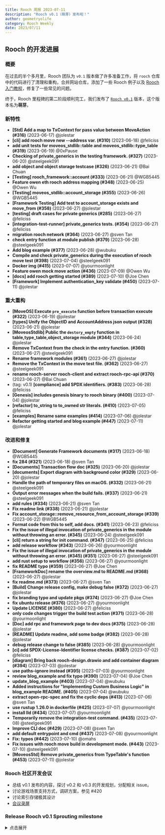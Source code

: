 ```yaml
---
title: Rooch 周报 2023-07-11
description: "Rooch v0.1（萌芽）发布啦！"
author: geometryolife
category: Rooch Weekly
date: 2023/07/11
---
```



<PostHeader />

## Rooch 的开发进展

### 概要

在过去的半个多月里，Rooch 团队为 `v0.1` 版本做了许多准备工作，将 `rooch` 仓库中的代码进行了清理和重构，合并网站仓库，添加了一些 Rooch 例子以及 [Rooch 入门教程](https://rooch.network/docs/getting-started)，修复了一些常见的问题。

终于，Rooch 里程碑的第二阶段顺利完工，我们发布了 [`Rooch v0.1`](https://github.com/rooch-network/rooch/releases/tag/v0.1) 版本，这个版本名为**萌芽**。

### 新特性

- **[Std] Add a map to TxContext for pass value between MoveAction (#316)** (2023-06-17) @jolestar
- **[cli] add rooch move new --address var. (#310)** (2023-06-18) @feliciss
- **add unit tests for moveos_stdlib::table and  moveos_stdlib::type_table (#319)** (2023-06-19) @0xPause
- **Checking of private_generics in the testing framework. (#327)** (2023-06-20) @steelgeek091
- **add object and object storage testcase (#326)** (2023-06-21) @Bai Chuan
- **[Testing] rooch_framework::account (#333)** (2023-06-21) @WGB5445
- **Feature owen eth rooch address mapping (#348)** (2023-06-25) @Owen Wu
- **[Testing] moveos_stdlib::account_storage (#355)** (2023-06-26) @WGB5445
- **[Framework Testing] Add test to account_storage exists and move_from (#358)** (2023-06-27) @jolestar
- **[testing] draft cases for private generics (#285)** (2023-06-27) @feliciss
- **[integration-test-runner] private_generics tests. (#354)** (2023-06-27) @feliciss
- **migration rooch network (#364)** (2023-06-27) @sven Tan
- **check entry function at module publish (#379)** (2023-06-28) @steelgeek091
- **Add blog example (#377)** (2023-06-28) @wubuku
- **Compile and check private_generics during the execution of rooch move test (#398)** (2023-07-04) @steelgeek091
- **Docker img (#415)** (2023-07-07) @yourmoonlight
- **Feature owen mock move action (#436)** (2023-07-09) @Owen Wu
- **[docs] add rooch getting started (#389)** (2023-07-10) @Joe Chen
- **[Framework] Implement authentication_key validate (#450)** (2023-07-11) @jolestar

### 重大重构

- **[MoveOS] Execute `pre_execute` function before transaction execute  (#322)** (2023-06-19) @jolestar
- **[types] Unify the ObjectID and AccountAddress json output (#328)** (2023-06-21) @jolestar
- **[MoveosStdlib] Public the `destory_empty` function in table,type_table,object_storage module (#344)** (2023-06-24) @jolestar
- **Remove TxContext from the check in the entry function. (#360)** (2023-06-27) @steelgeek091
- **Rename framework modules (#361)** (2023-06-27) @jolestar
- **Remove the TxContext in the move test file. (#362)** (2023-06-27) @steelgeek091
- **rename rooch-server rooch-client and extract rooch-rpc-api (#370)** (2023-06-27) @Bai Chuan
- (tag: v0.1) **[compliance] add SPDX identifiers. (#383)** (2023-06-28) @feliciss
- **[Genesis] includes genesis binary to rooch binary (#400)** (2023-07-04) @jolestar
- **[refactor] to_string to to_owned str literals. (#410)** (2023-07-05) @feliciss
- **[examples] Rename same examples (#414)** (2023-07-06) @jolestar
- **Refactor getting started and blog example (#447)** (2023-07-11) @jolestar

### 改进和修复

- **[Document] Generate Framework documents (#317)** (2023-06-18) @WGB5445
- **fix 284 (#321)** (2023-06-18) @sven Tan
- **[Documents] Transaction flow doc (#325)** (2023-06-20) @jolestar
- **[documents] Export diagram with background color (#329)** (2023-06-20) @jolestar
- **Handle the path of temporary files on macOS. (#332)** (2023-06-21) @steelgeek091
- **Output error messages when the build fails. (#337)** (2023-06-21) @steelgeek091
- **add rules (#334)** (2023-06-21) @sven Tan
- **Fix readme link (#338)** (2023-06-21) @jolestar
- **Fix account_storage::remove_resource_from_account_storage (#339)** (2023-06-22) @WGB5445
- **Format code from this to self, add docs. (#341)** (2023-06-23) @feliciss
- **Fix the issue of illegal invocation of private_generics in the module without throwing an error. (#345)** (2023-06-24) @steelgeek091
- **[cli] return a string for init command. (#347)** (2023-06-25) @feliciss
- **add release workflow (#343)** (2023-06-26) @yourmoonlight
- **Fix the issue of illegal invocation of private_generics in the module without throwing an error. (#345) (#351)** (2023-06-27) @steelgeek091
- **add rust setup to workflow (#356)** (2023-06-27) @yourmoonlight
- **fix README typo (#359)** (2023-06-27) @Joe Chen
- **[FrameworkDoc] rename the overview.md to README.md (#368)** (2023-06-27) @jolestar
- **fix readme.md (#373)** (2023-06-27) @sven Tan
- **[Build] Change release config, make debug false (#372)** (2023-06-27) @jolestar
- **fix branding typo and update pkgs (#374)** (2023-06-27) @Joe Chen
- **fix ubuntu release (#376)** (2023-06-27) @yourmoonlight
- **Update LICENSE (#380)** (2023-06-27) @feliciss
- **only code changes trigger the build test action (#371)** (2023-06-28) @yourmoonlight
- **[Doc] add rpc and framework page to dev docs (#375)** (2023-06-28) @jolestar
- **[README] Update readme, add some badge (#382)** (2023-06-28) @jolestar
- **debug release change to false (#385)** (2023-06-28) @yourmoonlight
- **[ci] add SPDX-License-Identifier license checks. (#387)** (2023-07-02) @feliciss
- **[diagram] Bring back rooch-design.drawio and add container diagram (#394)** (2023-07-03) @jolestar
- **use paths-ignore instead (#395)** (2023-07-03) @yourmoonlight
- **review blog_example and fix typo (#390)** (2023-07-04) @Joe Chen
- **update_blog_example (#403)** (2023-07-04) @wubuku
- **Added instructions for "Implementing Custom Business Logic" in blog_example README. (#405)** (2023-07-04) @wubuku
- **extract open-rpc-spec and fix the cyclic deps (#413)** (2023-07-06) @sven Tan
- **use rustup 1.26.0 in dockerfile (#425)** (2023-07-07) @yourmoonlight
- **install lld (#434)** (2023-07-07) @yourmoonlight
- **Temporarily remove the integration-test command. (#435)** (2023-07-08) @steelgeek091
- **Improve CLI doc (#429)** (2023-07-08) @sven Tan
- **add default entrypoint and cmd (#437)** (2023-07-08) @yourmoonlight
- **Fix: typos (#442)** (2023-07-10) @omahs
- **Fix issues with rooch move build in development mode. (#443)** (2023-07-10) @steelgeek091
- **[MoveosStd] Remove private_generics from TypeTable's function (#453)** (2023-07-11) @jolestar

### Rooch 社区开发会议

- 总结 v0.1 发布的内容，探讨 v0.2 和 v0.3 的开发规划，分配相关 issue。
- 讨论游戏场景支持方式，调研方案，参见 #420
- 讨论索引存储极其设计
- [会议录屏](https://drive.google.com/file/d/1Rea11KCyeueIYmHd8kwarU1CZnRgCSxR/view?usp=sharing)

### Release Rooch v0.1 Sprouting milestone

<details>
  <summary>点击展开</summary>
  <pre><code> 
    - (HEAD -> weekly3, upstream/main, main) **[MoveosStd] Remove private_generics from TypeTable's function (#453)** (2023-07-11) @jolestar
    - **[Framework] Implement authentication_key validate (#450)** (2023-07-11) @jolestar
    - (origin/main, origin/HEAD, update-getting-started) **Refactor getting started and blog example (#447)** (2023-07-11) @jolestar
    - **Fix issues with rooch move build in development mode. (#443)** (2023-07-10) @steelgeek091
    - **Fix: typos (#442)** (2023-07-10) @omahs
    - (refactor-basic-object) **[docs] add rooch getting started (#389)** (2023-07-10) @Joe Chen
    - **Feature owen mock move action (#436)** (2023-07-09) @Owen Wu
    - **add default entrypoint and cmd (#437)** (2023-07-08) @yourmoonlight
    - **Improve CLI doc (#429)** (2023-07-08) @sven Tan
    - **Temporarily remove the integration-test command. (#435)** (2023-07-08) @steelgeek091
    - **install lld (#434)** (2023-07-07) @yourmoonlight
    - **use rustup 1.26.0 in dockerfile (#425)** (2023-07-07) @yourmoonlight
    - **Docker img (#415)** (2023-07-07) @yourmoonlight
    - **[examples] Rename same examples (#414)** (2023-07-06) @jolestar
    - **extract open-rpc-spec and fix the cyclic deps (#413)** (2023-07-06) @sven Tan
    - **[refactor] to_string to to_owned str literals. (#410)** (2023-07-05) @feliciss
    - **Added instructions for "Implementing Custom Business Logic" in blog_example README. (#405)** (2023-07-04) @wubuku
    - **update_blog_example (#403)** (2023-07-04) @wubuku
    - **[Genesis] includes genesis binary to rooch binary (#400)** (2023-07-04) @jolestar
    - **Compile and check private_generics during the execution of rooch move test (#398)** (2023-07-04) @steelgeek091
    - **review blog_example and fix typo (#390)** (2023-07-04) @Joe Chen
    - **use paths-ignore instead (#395)** (2023-07-03) @yourmoonlight
    - **[diagram] Bring back rooch-design.drawio and add container diagram (#394)** (2023-07-03) @jolestar
    - **[ci] add SPDX-License-Identifier license checks. (#387)** (2023-07-02) @feliciss
    - **debug release change to false (#385)** (2023-06-28) @yourmoonlight
    - (tag: v0.1) **[compliance] add SPDX identifiers. (#383)** (2023-06-28) @feliciss
    - **Add blog example (#377)** (2023-06-28) @wubuku
    - **[README] Update readme, add some badge (#382)** (2023-06-28) @jolestar
    - **[Doc] add rpc and framework page to dev docs (#375)** (2023-06-28) @jolestar
    - **check entry function at module publish (#379)** (2023-06-28) @steelgeek091
    - **only code changes trigger the build test action (#371)** (2023-06-28) @yourmoonlight
    - **Update LICENSE (#380)** (2023-06-27) @feliciss
    - **fix ubuntu release (#376)** (2023-06-27) @yourmoonlight
    - **fix branding typo and update pkgs (#374)** (2023-06-27) @Joe Chen
    - **[Build] Change release config, make debug false (#372)** (2023-06-27) @jolestar
    - **fix readme.md (#373)** (2023-06-27) @sven Tan
    - **rename rooch-server rooch-client and extract rooch-rpc-api (#370)** (2023-06-27) @Bai Chuan
    - **[FrameworkDoc] rename the overview.md to README.md (#368)** (2023-06-27) @jolestar
    - **migration rooch network (#364)** (2023-06-27) @sven Tan
    - **Remove the TxContext in the move test file. (#362)** (2023-06-27) @steelgeek091
    - **Rename framework modules (#361)** (2023-06-27) @jolestar
    - **fix README typo (#359)** (2023-06-27) @Joe Chen
    - **[integration-test-runner] private_generics tests. (#354)** (2023-06-27) @feliciss
    - **[testing] draft cases for private generics (#285)** (2023-06-27) @feliciss
    - **Remove TxContext from the check in the entry function. (#360)** (2023-06-27) @steelgeek091
    - **[Framework Testing] Add test to account_storage exists and move_from (#358)** (2023-06-27) @jolestar
    - **add rust setup to workflow (#356)** (2023-06-27) @yourmoonlight
    - **Fix the issue of illegal invocation of private_generics in the module without throwing an error. (#345) (#351)** (2023-06-27) @steelgeek091
    - **[Testing] moveos_stdlib::account_storage (#355)** (2023-06-26) @WGB5445
    - **add release workflow (#343)** (2023-06-26) @yourmoonlight
    - **[cli] return a string for init command. (#347)** (2023-06-25) @feliciss
    - **Feature owen eth rooch address mapping (#348)** (2023-06-25) @Owen Wu
    - **Fix the issue of illegal invocation of private_generics in the module without throwing an error. (#345)** (2023-06-24) @steelgeek091
    - **[MoveosStdlib] Public the `destory_empty` function in table,type_table,object_storage module (#344)** (2023-06-24) @jolestar
    - **Format code from this to self, add docs. (#341)** (2023-06-23) @feliciss
    - **Fix account_storage::remove_resource_from_account_storage (#339)** (2023-06-22) @WGB5445
    - **[Testing] rooch_framework::account (#333)** (2023-06-21) @WGB5445
    - **Fix readme link (#338)** (2023-06-21) @jolestar
    - **add rules (#334)** (2023-06-21) @sven Tan
    - **Output error messages when the build fails. (#337)** (2023-06-21) @steelgeek091
    - **[types] Unify the ObjectID and AccountAddress json output (#328)** (2023-06-21) @jolestar
    - **add object and object storage testcase (#326)** (2023-06-21) @Bai Chuan
    - **Handle the path of temporary files on macOS. (#332)** (2023-06-21) @steelgeek091
    - **[documents] Export diagram with background color (#329)** (2023-06-20) @jolestar
    - **[Documents] Transaction flow doc (#325)** (2023-06-20) @jolestar
    - **Checking of private_generics in the testing framework. (#327)** (2023-06-20) @steelgeek091
    - **[MoveOS] Execute `pre_execute` function before transaction execute  (#322)** (2023-06-19) @jolestar
    - **add unit tests for moveos_stdlib::table and  moveos_stdlib::type_table (#319)** (2023-06-19) @0xPause
    - **[cli] add rooch move new --address var. (#310)** (2023-06-18) @feliciss
    - **fix 284 (#321)** (2023-06-18) @sven Tan
    - **[Document] Generate Framework documents (#317)** (2023-06-18) @WGB5445
    - **[Std] Add a map to TxContext for pass value between MoveAction (#316)** (2023-06-17) @jolestar
    - **[doc] Update storage abstraction zh doc (#314)** (2023-06-17) @Joe Chen
    - **Implements transaction info and transaction sequence info api (#315)** (2023-06-17) @Bai Chuan
    - **Cross-module private_generics attribute checking. (#298)** (2023-06-16) @steelgeek091
    - **[doc] Update storage abstraction zh doc (#311)** (2023-06-16) @Joe Chen
    - **cleanup unused modules of framework (#309)** (2023-06-16) @Bai Chuan
    - **[CLI] Support for passing different types of parameters to entry fun (#307)** (2023-06-16) @0xPause
    - **[doc] Update storage abstraction doc (#300)** (2023-06-16) @jolestar
    - **[CI] Auto test the example projects in CI (#291)** (2023-06-15) @0xPause
    - **remove ci cache (#304)** (2023-06-15) @yourmoonlight
    - **fix 275 comments (#299)** (2023-06-15) @sven Tan
    - **fix aws-actions params (#294)** (2023-06-15) @yourmoonlight
    - **[Testing] Test cases for runtime entry function verification. (#269)** (2023-06-15) @WGB5445
    - **fix CI secrets (#293)** (2023-06-15) @yourmoonlight
    - **CI cache (#290)** (2023-06-14) @yourmoonlight
    - **[vm] Introduce Move module binding and refactor transaction validator (#283)** (2023-06-14) @jolestar
    - **introduce rooch store and in memory accumulator (#287)** (2023-06-14) @Bai Chuan
    - **Add integration test tool (#282)** (2023-06-14) @0xPause
    - **Ci cache (#288)** (2023-06-14) @yourmoonlight
    - **Feature owen eth call demo (#280)** (2023-06-14) @Owen Wu
    - **Refactored the validation for the runtime init function. (#276)** (2023-06-14) @steelgeek091
    - **Feature/open rpc (#275)** (2023-06-13) @sven Tan
    - **Refactor stdlib and genesis build step2 (#270)** (2023-06-13) @jolestar
    - **[docs] fix storage abstraction docs. (#274)** (2023-06-13) @feliciss
    - **unify next_cursor as the cursor corresponding to the last object in the returned result (#272)** (2023-06-13) @Bai Chuan
    - **implement Page for jsonrpc (#267)** (2023-06-13) @Bai Chuan
    - **[stdlib] Refactor stdlib build (#266)** (2023-06-13) @jolestar
    - **When processing a module publishing request, check the private_generics attribute.** (2023-06-11) @steelgeek091
    - **[MoveOS] MoveOS refactor rename tasks (#262)** (2023-06-11) @jolestar
    - **[build] fix project build cargo (#260)** (2023-06-09) @feliciss
    - **[docs] fix markdown docs. (#258)** (2023-06-09) @feliciss
    - **implements event pagination and refactor event Output (#257)** (2023-06-10) @Bai Chuan
    - **Update basic object example (#256)** (2023-06-10) @wubuku
    - **[StateAPI] Refactor State API (#255)** (2023-06-09) @jolestar
    - **fix event query bug which result is null (#251)** (2023-06-09) @Bai Chuan
    - **[rpc] Optimize executeTransaction response (#250)** (2023-06-09) @jolestar
    - **[RPC] Transaction RPC#229 (#238)** (2023-06-08) @sven Tan
    - **Return more complete error messages in verify_entry_function and verify_entry_function.** (2023-06-08) @steelgeek091
    - **unify txn to tx (#246)** (2023-06-08) @Bai Chuan
    - **[moveos] Refactor MoveOS VM and Session (#242)** (2023-06-08) @jolestar
    - **support metamask eth tx sign verify (#241)** (2023-06-07) @sven Tan
    - **fix init verifier examples** (2023-06-06) @WGB5445
    - **fix verifier publish error** (2023-06-06) @WGB5445
    - **fix error msg** (2023-06-06) @WGB5445
    - **move check fun to metadata.rs** (2023-06-06) @WGB5445
    - **fix verifier init function error** (2023-06-06) @WGB5445
    - **Add Compilation Validation** (2023-06-06) @WGB5445
    - **Fix waring** (2023-06-05) @WGB5445
    - **make verifier init function** (2023-06-04) @WGB5445
    - **Return a customized error message when there is an error during function verification or execution. (#237)** (2023-06-07) @steelgeek091
    - **rename event  parsed_json to parsed_event_data (#236)** (2023-06-06) @Bai Chuan
    - **Update storage_abstraction.md** (2023-06-06) @jolestar
    - **[rpc] Optimize the execute_view_function output and support string key in Table AccessPath (#233)** (2023-06-06) @jolestar
    - **refactor event storage and event handle base on object id (#222)** (2023-06-05) @Bai Chuan
    - **Fix in the entry function verifier. (#225)** (2023-06-03) @steelgeek091
    - **Check function parameters before executing the function and script. (#223)** (2023-06-03) @steelgeek091
    - **Restoring object, resource command location (#224)** (2023-06-03) @sven Tan
    - **[rpc] Optimize the JSONRPC output for better readability (#221)** (2023-06-02) @jolestar
    - **Refactor the configuration and cli (#220)** (2023-06-02) @sven Tan
    - **self host the CI node (#219)** (2023-06-02) @yourmoonlight
    - **use self hosted runner (#207)** (2023-06-02) @yourmoonlight
    - **1. If a function decorated with #[private_generics(T)] is called with a generic parameter type that is not allowed, print the code where the CallGeneric instruction is located, instead of the called function. (#208)** (2023-06-01) @steelgeek091
    - **[rpc] AccessPath and State API (#205)** (2023-05-31) @jolestar
    - **[rooch-server] mock eth compatible rpc (#201)** (2023-05-31) @Owen Wu
    - **use default active address as sender-account (#200)** (2023-05-30) @0xPause
    - **implements native event, event filter and event RPC API (#197)** (2023-05-30) @Bai Chuan
    - **Implement the parameter and return value checking function for the entry function.** (2023-05-30) @steelgeek091
    - **Unified crypto lib && Implement transaction signature verification (#187)** (2023-05-29) @sven Tan
    - **fix cli (#185)** (2023-05-28) @0xPause
    - **[rpc] Introduce jsonrpc ViewType and refactor rpc types (#180)** (2023-05-28) @jolestar
    - **Add the type_info.spec.move file to solve the problem of the missing spec_is_struct function. (#183)** (2023-05-28) @steelgeek091
    - **Create a code repository 'moveos/moveos-verifier' and use the verifier in framework building and integration testing. (#179)** (2023-05-26) @steelgeek091
    - **Implement the signature native function (#178)** (2023-05-26) @sven Tan
    - **[rpc] Remove JsonResponse (#177)** (2023-05-26) @jolestar
    - **Introduce fuzzing proptest for test struct serialize and deserialize (#164)** (2023-05-26) @0xPause
    - **[rpc] Extract RpcService and Define RoochAPI,EthAPI,WalletAPI (#174)** (2023-05-25) @jolestar
    - **Check each function in the Module and ensure that the T in functions with the #[private_generics(T)] attribute must be defined within the module. (#172)** (2023-05-25) @steelgeek091
    - **Implement event memory store and define event data structure (#170)** (2023-05-24) @Bai Chuan
    - **Wrap state to a box struct for save TypeTag of state and refactor the RawTable (#168)** (2023-05-24) @jolestar
    - **[Proposer] Define Proposer Basic API and Data Struct (#163)** (2023-05-23) @jolestar
    - **Optimize CLI output and integration test (#159)** (2023-05-21) @0xPause
    - **[rooch-server] Refactor rooch-server, define rooch executor sequencer (#158)** (2023-05-19) @jolestar
    - **Feature/test (#150)** (2023-05-18) @sven Tan
    - **[transaction-validate] Refactor transaction validate and transaction construct flow (#154)** (2023-05-18) @jolestar
    - **Refactor CLI output types (#153)** (2023-05-18) @0xPause
    - **[framework] Define address_mapping and return rooch address when transaction validate (#149)** (2023-05-17) @jolestar
    - **optimize cli structure  (#144)** (2023-05-17) @sven Tan
    - **provides a module initialization method (#142)** (2023-05-16) @Bai Chuan
    - **Abstract interface of the DA service.** (2023-05-14) @steelgeek091
    - **[moveos] Refactor Authenticator and define account::validate function (#143)** (2023-05-16) @jolestar
    - **Integration fix (#139)** (2023-05-16) @0xPause
    - **[types] use RoochTransaction in cli and refactor MoveOSTransaction (#135)** (2023-05-15) @jolestar
    - **local check and test before create PR (#137)** (2023-05-15) @sven Tan
    - **Rename moveos server (#133)** (2023-05-15) @jolestar
    - **[ci] Try to fix CI (#131)** (2023-05-15) @jolestar
    - **Support CLI integration test (#129)** (2023-05-15) @0xPause
    - **fix dependency order when package publish (#115)** (2023-05-13) @Bai Chuan
    - **Feature/account (#123)** (2023-05-13) @sven Tan
    - **Feature/named addresses (#122)** (2023-05-13) @sven Tan
    - **fix https://github.com/rooch-network/rooch/issues/119 (#120)** (2023-05-12) @sven Tan
    - **Added abstract interface for sequencer.** (2023-05-10) @roy.lieu
    - **[types&framework] Fix address serialize bug and object_storage bug (#114)** (2023-05-12) @jolestar
    - **fix account. create (#109)** (2023-05-11) @sven Tan
    - **Feature/account (#103)** (2023-05-10) @sven Tan
    - **Refactor framework by using new storage context instruction (#102)** (2023-05-10) @Bai Chuan
    - **[types] Define Address types and Authenticator (#101)** (2023-05-10) @jolestar
    - **[types] Define rooch-types and use H256 to replace HashValue (#98)** (2023-05-08) @jolestar
    - **rooch move test support MoveOS runtime (#97)** (2023-05-08) @0xPause
    - **[smt] Merge smt to a sub crate (#87)** (2023-05-06) @jolestar
    - **[docs] Update svg background color (#86)** (2023-05-06) @jolestar
    - **[docs] Add document about storage abstraction (#70)** (2023-05-06) @jolestar
    - **add move counter example (#73)** (2023-05-05) @sven Tan
    - **implement several account api and cli  (#68)** (2023-05-05) @Bai Chuan
    - **change ConfigReadError hit (#76)** (2023-05-05) @sven Tan
    - **Add MoveOSServer and some basic CLI. (#60)** (2023-05-04) @0xPause
    - **[object] Fix named table id bug and enable more test (#59)** (2023-04-27) @jolestar
    - **[object] A draft implementation of box style object (#48)** (2023-04-26) @jolestar
    - **[moveos] Introduce any_table (#56)** (2023-04-21) @jolestar
    - **implement of basic account (#50)** (2023-04-14) @Bai Chuan
    - **[moveos-server] MoveOS server as a standalone service (#49)** (2023-04-10) @lshoo
    - **change *moveos* to *rooch* in contributings.md and rust.yml (#44)** (2023-03-31) @lshoo
    - **[moveos] Rename mos to moveos, mos-framework to rooch-framework (#42)** (2023-03-31) @jolestar
    - **Prepare rename project to rooch (#35)** (2023-03-29) @jolestar
    - **[framework] A draft implemention of Object Move (#28)** (2023-03-29) @jolestar
    - **[test_runner] Fix test runner and bcd argument bugs (#26)** (2023-03-28) @jolestar
    - **Switch ci yaml file from docs/contribution to main branch (#33)** (2023-03-27) @lshoo
    - **[docs] Add dev install shell & docs about contributions and pull requests (#30)** (2023-03-24) @lshoo
    - **Add github action ci with cargo fmt, clippy, test (#25)** (2023-03-20) @lshoo
    - **add any, copyable_any modules (#24)** (2023-03-19) @0xPause
    - **Add bcs deserialization  (#23)** (2023-03-19) @0xPause
    - **[mos_stdlib] Implement type_info and table module (#17)** (2023-03-18) @jolestar
    - **MosFramework (#8)** (2023-03-17) @jolestar
    - **rename mpm and moveos-stdlib to mos and mos-stdlib (#7)** (2023-03-15) @jolestar
    - **Integration-test-runner (#6)** (2023-03-15) @jolestar
    - **[statedb] Define StateDB and Rush the MoveVM (#4)** (2023-03-13) @jolestar
    - **config ci (#5)** (2023-03-10) @jolestar
    - **init project** (2023-01-29) @jolestar
    - **Initial commit** (2023-01-28) @jolestar
  </code></pre>
</details>
